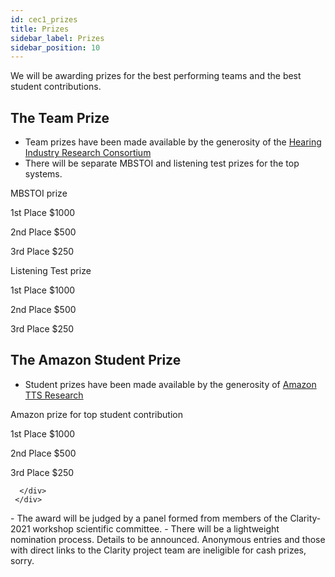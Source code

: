```yaml
---
id: cec1_prizes
title: Prizes
sidebar_label: Prizes
sidebar_position: 10
---
```



We will be awarding prizes for the best performing teams and the best student contributions.

## The Team Prize

- Team prizes have been made available by the generosity of the [Hearing Industry Research Consortium](http://www.hearingirc.com)
- There will be separate MBSTOI and listening test prizes for the top systems.

<div className="container">
        <div className="row">

<div className="text--center padding-horiz--md">
   <p/>  MBSTOI prize

  <p/> <EmojiEvents  style={{fontSize: 30, color: "gold"  }}/> 1st Place $1000

  <p/> <EmojiEvents  style={{ fontSize: 30, color: "silver"  }}/> 2nd Place $500

  <p/> <EmojiEvents  style={{ fontSize: 30, color: "#ff6347" }}/> 3rd Place $250

</div>

<div className="text--center padding-horiz--md">

<p/> Listening Test prize

  <p/> <EmojiEvents  style={{ fontSize: 30, color: "gold"  }}/> 1st Place $1000

  <p/> <EmojiEvents  style={{ fontSize: 30, color: "silver"  }}/> 2nd Place $500

  <p/> <EmojiEvents  style={{ fontSize: 30, color: "#ff6347" }}/> 3rd Place $250

</div>
</div>
</div>

## The Amazon Student Prize

- Student prizes have been made available by the generosity of [Amazon TTS Research](http://www.amazon.science)

<div className="container">
        <div className="row">
  <div className="text--center padding-horiz--md">
    <p/> Amazon prize for top student contribution

  <p/> <EmojiEvents  style={{ fontSize: 30, color: "gold"  }}/> 1st Place $1000

  <p/> <EmojiEvents  style={{ fontSize: 30, color: "silver"  }}/> 2nd Place $500

  <p/> <EmojiEvents  style={{ fontSize: 30, color: "#ff6347" }}/> 3rd Place $250

      </div>
     </div>
</div>
<p/>
- The award will be judged by a panel formed from members of the Clarity-2021 workshop scientific committee.
- There will be a lightweight nomination process. Details to be announced.

<Admonition type="info">
  Anonymous entries and those with direct links to the Clarity project team are ineligible for cash prizes, sorry.
</Admonition>
